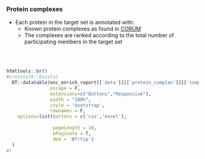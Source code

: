 ### Protein complexes

* Each protein in the target set is annotated with:
   * Known protein complexes as found in [CORUM](https://mips.helmholtz-muenchen.de/corum/)
   * The complexes are ranked according to the total number of participating members in the target set
   
<br><br>

```r

htmltools::br()
#crosstalk::bscols(
  DT::datatable(onc_enrich_report[['data']][['protein_complex']][['complex']], 
                escape = F, 
                extensions=c("Buttons","Responsive"), 
                width = "100%",
                style = 'bootstrap',
                rownames = F,
    options=list(buttons = c('csv','excel'),
                 
                 pageLength = 10,
                 bPaginate = T,
                 dom = 'Bfrtip') 
  )
#)

```
<br><br>
